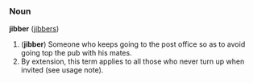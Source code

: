 === Noun ===
'''jibber''' ([[jibbers]])

# ('''jibber''') Someone who keeps going to the post office so as to avoid going top the pub with his mates.
# By extension, this term applies to all those who never turn up when invited (see usage note).